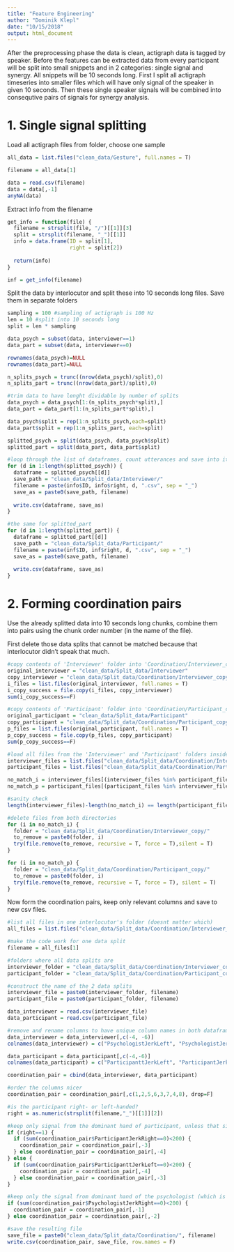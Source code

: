 ```yaml
---
title: "Feature Engineering"
author: "Dominik Klepl"
date: "10/15/2018"
output: html_document
---
```


After the preprocessing phase the data is clean, actigraph data is tagged by speaker. Before the features can be extracted data from every participant will be split into small snippets and in 2 categories: single signal and synergy. 
All snippets will be 10 seconds long. First I split all actigraph timeseries into smaller files which will have only signal of the speaker in given 10 seconds.
Then these single speaker signals will be combined into consequtive pairs of signals for synergy analysis.

# 1. Single signal splitting

Load all actigraph files from folder, choose one sample
```r
all_data = list.files("clean_data/Gesture", full.names = T)

filename = all_data[1]

data = read.csv(filename)
data = data[,-1]
anyNA(data)
```

Extract info from the filename
```r
get_info = function(file) {
  filename = strsplit(file, "/")[[1]][3]
  split = strsplit(filename, "_")[[1]]
  info = data.frame(ID = split[1],
                    right = split[2])
  
  return(info)
}

inf = get_info(filename)
```

Split the data by interlocutor and split these into 10 seconds long files. Save them in separate folders
```r
sampling = 100 #sampling of actigraph is 100 Hz
len = 10 #split into 10 seconds long
split = len * sampling

data_psych = subset(data, interviewer==1)
data_part = subset(data, interviewer==0)

rownames(data_psych)=NULL
rownames(data_part)=NULL

n_splits_psych = trunc((nrow(data_psych)/split),0)
n_splits_part = trunc((nrow(data_part)/split),0)

#trim data to have lenght dividable by number of splits
data_psych = data_psych[1:(n_splits_psych*split),]
data_part = data_part[1:(n_splits_part*split),]

data_psych$split = rep(1:n_splits_psych,each=split)
data_part$split = rep(1:n_splits_part, each=split)

splitted_psych = split(data_psych, data_psych$split)
splitted_part = split(data_part, data_part$split)

#loop through the list of dataframes, count utterances and save into its interlocutor's folder
for (d in 1:length(splitted_psych)) {
  dataframe = splitted_psych[[d]]
  save_path = "clean_data/Split_data/Interviewer/"
  filename = paste(info$ID, info$right, d, ".csv", sep = "_")
  save_as = paste0(save_path, filename)
  
  write.csv(dataframe, save_as)
}

#the same for splitted_part
for (d in 1:length(splitted_part)) {
  dataframe = splitted_part[[d]]
  save_path = "clean_data/Split_data/Participant/"
  filename = paste(inf$ID, inf$right, d, ".csv", sep = "_")
  save_as = paste0(save_path, filename)
  
  write.csv(dataframe, save_as)
}
```

# 2. Forming coordination pairs
Use the already splitted data into 10 seconds long chunks, combine them into pairs using the chunk order number (in the name of the file).

First delete those data splits that cannot be matched because that interlocutor didn't speak that much.
```r
#copy contents of 'Interviewer' folder into 'Coordination/Interviewer_copy'
original_interviewer = "clean_data/Split_data/Interviewer"
copy_interviewer = "clean_data/Split_data/Coordination/Interviewer_copy"
i_files = list.files(original_interviewer, full.names = T)
i_copy_success = file.copy(i_files, copy_interviewer)
sum(i_copy_success==F)

#copy contents of 'Participant' folder into 'Coordination/Participant_copy'
original_participant = "clean_data/Split_data/Participant"
copy_participant = "clean_data/Split_data/Coordination/Participant_copy"
p_files = list.files(original_participant, full.names = T)
p_copy_success = file.copy(p_files, copy_participant)
sum(p_copy_success==F)

#load all files from the 'Interviewer' and 'Participant' folders inside of Coordination folder
interviewer_files = list.files("clean_data/Split_data/Coordination/Interviewer_copy")
participant_files = list.files("clean_data/Split_data/Coordination/Participant_copy")

no_match_i = interviewer_files[(interviewer_files %in% participant_files) ==F]
no_match_p = participant_files[(participant_files %in% interviewer_files) ==F]

#sanity check
length(interviewer_files)-length(no_match_i) == length(participant_files)-length(no_match_p)

#delete files from both directories
for (i in no_match_i) {
  folder = "clean_data/Split_data/Coordination/Interviewer_copy/"
  to_remove = paste0(folder, i)
  try(file.remove(to_remove, recursive = T, force = T),silent = T)
}

for (i in no_match_p) {
  folder = "clean_data/Split_data/Coordination/Participant_copy/"
  to_remove = paste0(folder, i)
  try(file.remove(to_remove, recursive = T, force = T), silent = T)
}
```

Now form the coordination pairs, keep only relevant columns and save to new csv files.
```r
#list all files in one interlocutor's folder (doesnt matter which)
all_files = list.files("clean_data/Split_data/Coordination/Interviewer_copy")

#make the code work for one data split
filename = all_files[1]

#folders where all data splits are
interviewer_folder = "clean_data/Split_data/Coordination/Interviewer_copy/"
participant_folder = "clean_data/Split_data/Coordination/Participant_copy/"

#construct the name of the 2 data splits
interviewer_file = paste0(interviewer_folder, filename)
participant_file = paste0(participant_folder, filename)

data_interviewer = read.csv(interviewer_file)
data_participant = read.csv(participant_file)

#remove and rename columns to have unique column names in both dataframes
data_interviewer = data_interviewer[,c(-4, -6)]
colnames(data_interviewer) = c("PsychologistJerkLeft", "PsychologistJerkRight", "time_int", "utterance_n_int")

data_participant = data_participant[,c(-4,-6)]
colnames(data_participant) = c("ParticipanttJerkLeft", "ParticipantJerkRight", "time_par", "utterance_n_par")

coordination_pair = cbind(data_interviewer, data_participant)

#order the columns nicer
coordination_pair = coordination_pair[,c(1,2,5,6,3,7,4,8), drop=F]

#is the participant right- or left-handed?
right = as.numeric(strsplit(filename,"_")[[1]][2])

#keep only signal from the dominant hand of participant, unless that signal includes more than 200 zeroes, then keep the other hand signal
if (right==1) {
  if (sum(coordination_pair$ParticipantJerkRight==0)<200) {
    coordination_pair = coordination_pair[,-3]
  } else coordination_pair = coordination_pair[,-4]
} else {
  if (sum(coordination_pair$ParticipanttJerkLeft==0)<200) {
    coordination_pair = coordination_pair[,-4]
  } else coordination_pair = coordination_pair[,-3]
}

#keep only the signal from dominant hand of the psychologist (which is always right) unless the signal contains more than 200 zeroes, then keep the other hand signal
if (sum(coordination_pair$PsychologistJerkRight==0)<200) {
  coordination_pair = coordination_pair[,-1]
} else coordination_pair = coordination_pair[,-2]

#save the resulting file
save_file = paste0("clean_data/Split_data/Coordination/", filename)
write.csv(coordination_pair, save_file, row.names = F)
```


